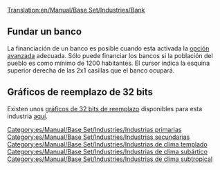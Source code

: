 [[Translation:en/Manual/Base Set/Industries/Bank]]

{{es/Manual/Base Set/Industries/Industrias|imagen=en/Manual/Base Set/Industries/Bank.png
|nombre=banco
|climas=[[es/Manual/Clima|Templado]], [[es/Manual/Clima|Subártico]], [[es/Manual/Clima|Subtropical]].
|acepta=[[es/Manual/Base Set/Cargos/Objetos de valor|Objetos de valor]] (clima templado),<br/> [[es/Manual/Base Set/Cargos/Oro|Oro]] (clima subártico),<br/> [[es/Manual/Base Set/Cargos/Diamantes|Diamantes]] (clima Subtropical).
|produce=[[es/Manual/Base Set/Cargos/Objetos de valor|Objetos de valor]] (clima templado)
|notas=Existe dos gráficos diferentes para esta industria. El superior aparece en el clima templado, el de abajo aparece en los climas subártico y subtropical.<br/>
{{en/Phototable|[[File:en/Manual/Base Set/Industries/Tropicalbank.png]]|Subártico y subtropical|center}}
}}

==Fundar un banco==
La financiación de un banco es posible cuando esta activada la [[es/Archive/Manual/Settings/Opciones avanzadas/Economía#metodo-de-construccion-de-industria-primaria|opción avanzada]] adecuada. Sólo puede financiar los bancos si la población del pueblo es como mínimo de 1200 habitantes. El cursor indica la esquina superior derecha de las 2x1 casillas que el banco ocupará.

==Gráficos de reemplazo de 32 bits==
Existen unos [[es/Archive/Old 32bpp/Desarrollo de gráficos de 32 bits|gráficos de 32 bits de reemplazo]] disponibles para esta industria [[en/Archive/Old 32bpp/List of downloadable 32 bpp tars|aquí]].

[[Category:es/Manual/Base Set/Industries/Industrias primarias]]
[[Category:es/Manual/Base Set/Industries/Industrias secundarias]]
[[Category:es/Manual/Base Set/Industries/Industrias de clima templado]]
[[Category:es/Manual/Base Set/Industries/Industrias de clima subártico]]
[[Category:es/Manual/Base Set/Industries/Industrias de clima subtropical]]